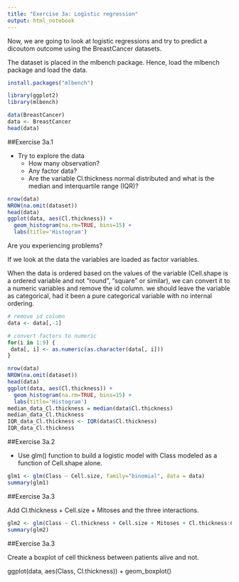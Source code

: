 ```yaml
---
title: "Exercise 3a: Logistic regression"
output: html_notebook
---
```


Now, we are going to look at logistic regressions and try to predict a dicoutom outcome using the BreastCancer datasets.

The dataset is placed in the mlbench package. Hence, load the mlbench package and load the data.

```r
install.packages("mlbench")
```

```r
library(ggplot2)
library(mlbench)
```

```r
data(BreastCancer)
data <- BreastCancer
head(data)
```

##Exercise 3a.1

- Try to explore the data
  - How many observation?
  - Any factor data?
  - Are the variable Cl.thickness normal distributed and what is the median and interquartile range (IQR)?

```r
nrow(data)
NROW(na.omit(dataset))
head(data)
ggplot(data, aes(Cl.thickness)) +
  geom_histogram(na.rm=TRUE, bins=15) +
  labs(title='Histogram')
```


Are you experiencing problems?

If we look at the data the variables are loaded as factor variables.

When the data is ordered based on the values of the variable (Cell.shape is a ordered variable and not "round", "square" or similar), we can convert it to a numeric variables and remove the id column. we should leave the variable as categorical, had it been a pure categorical variable with no internal ordering.


```r
# remove id column
data <- data[,-1]

# convert factors to numeric
for(i in 1:9) {
 data[, i] <- as.numeric(as.character(data[, i]))
}
```


```r
nrow(data)
NROW(na.omit(dataset))
head(data)
ggplot(data, aes(Cl.thickness)) +
  geom_histogram(na.rm=TRUE, bins=15) +
  labs(title='Histogram')
median_data_Cl.thickness = median(data$Cl.thickness)
median_data_Cl.thickness
IQR_data_Cl.thickness <- IQR(data$Cl.thickness)
IQR_data_Cl.thickness

```


##Exercise 3a.2

- Use glm() function to build a logistic model with Class modeled as a function of Cell.shape alone.

```r
glm1 <- glm(Class ~ Cell.size, family="binomial", data = data)
summary(glm1)
```

##Exercise 3a.3

Add Cl.thickness + Cell.size + Mitoses and the three interactions.

```r
glm2 <- glm(Class ~ Cl.thickness + Cell.size + Mitoses + Cl.thickness:Cell.size + Cell.size:Mitoses + Cl.thickness:Mitoses, data=data, family = "binomial")
summary(glm2)
```

##Exercise 3a.3

Create a boxplot of cell thickness between patients alive and not.

ggplot(data, aes(Class, Cl.thickness)) + geom_boxplot()


